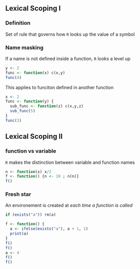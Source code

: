 ## Lexical Scoping I 

### Definition 
Set of rule that governs how `R` looks up the value of a symbol

### Name masking
If a name is not defined inside a function, `R` looks a level up

```r
y <- 2
func <- function(x) c(x,y)
func(4)
```

This applies to funciton defined in another function

```r
x <- 2
func <- function(y) {
  sub_func <- function(z) c(x,y,z)
  sub_func(5)
}
func(3)
```

## Lexical Scoping II

### function vs variable
`R` makes the distinction between variable and function names 

```r
n <- function(x) x/2
f <- function() {n <- 10 ; n(n)}
f()
```

### Fresh star
An environement is created at _each time a function is called_ 

```r
if (exists("a")) rm(a)
```

```r
f <- function() {
  a <- ifelse(exists("a"), a + 1, 1)
  print(a)
}
f()
f()
a <- 4
f()
f()
```

